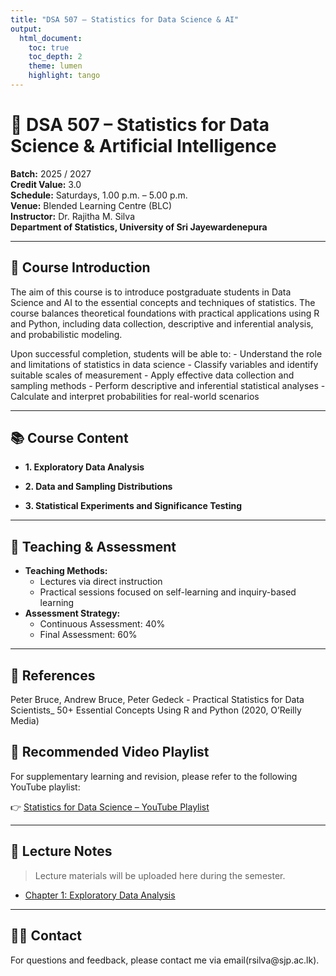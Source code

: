 ```yaml
---
title: "DSA 507 – Statistics for Data Science & AI"
output: 
  html_document:
    toc: true
    toc_depth: 2
    theme: lumen
    highlight: tango
---
```


# 🤖 DSA 507 – Statistics for Data Science & Artificial Intelligence  
**Batch:** 2025 / 2027  
**Credit Value:** 3.0  
**Schedule:** Saturdays, 1.00 p.m. – 5.00 p.m.  
**Venue:** Blended Learning Centre (BLC)  
**Instructor:** Dr. Rajitha M. Silva  
**Department of Statistics, University of Sri Jayewardenepura**

---

## 📘 Course Introduction

The aim of this course is to introduce postgraduate students in Data Science and AI to the essential concepts and techniques of statistics. The course balances theoretical foundations with practical applications using R and Python, including data collection, descriptive and inferential analysis, and probabilistic modeling.

Upon successful completion, students will be able to:
- Understand the role and limitations of statistics in data science
- Classify variables and identify suitable scales of measurement
- Apply effective data collection and sampling methods
- Perform descriptive and inferential statistical analyses
- Calculate and interpret probabilities for real-world scenarios

---

## 📚 Course Content

- **1. Exploratory Data Analysis**  


- **2. Data and Sampling Distributions**  

- **3. Statistical Experiments and Significance Testing**  


---

## 📝 Teaching & Assessment

- **Teaching Methods:**  
  - Lectures via direct instruction  
  - Practical sessions focused on self-learning and inquiry-based learning

- **Assessment Strategy:**  
  - Continuous Assessment: 40%   
  - Final Assessment: 60%  


---

## 📖 References

Peter Bruce, Andrew Bruce, Peter Gedeck - Practical Statistics for Data Scientists_ 50+ Essential Concepts Using R and Python (2020, O'Reilly Media)

## 🎥 Recommended Video Playlist

For supplementary learning and revision, please refer to the following YouTube playlist:

👉 [Statistics for Data Science – YouTube Playlist](https://youtube.com/playlist?list=PL-u09-6gP5ZNd6AhULnQHr6ZsF15qy4D0&feature=shared)


---

## 📅 Lecture Notes

> Lecture materials will be uploaded here during the semester.

- [Chapter 1: Exploratory Data Analysis](chapter1_notes.html)

---

## 🧑‍🏫 Contact

For questions and feedback, please contact me via email(rsilva@sjp.ac.lk).

